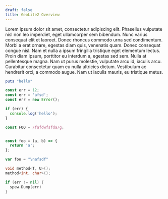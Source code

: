 ```yaml
---
draft: false
title: GeoLite2 Overview
---
```


Lorem ipsum dolor sit amet, consectetur adipiscing elit. Phasellus vulputate nisl non leo imperdiet, eget ullamcorper sem bibendum. Nunc varius consequat elit et laoreet. Donec rhoncus commodo urna sed condimentum. Morbi a erat ornare, egestas diam quis, venenatis quam. Donec consequat congue nisl. Nam et nulla a ipsum fringilla tristique eget elementum lectus. Proin diam ipsum, porttitor eu interdum a, egestas sed sem. Nulla at pellentesque magna. Nam ut purus molestie, vulputate arcu id, iaculis arcu. Curabitur consectetur quam eu nulla ultricies dictum. Vestibulum ac hendrerit orci, a commodo augue. Nam ut iaculis mauris, eu tristique metus.

<CodeSet>

```ruby
puts "hello"
```

```javascript
const err = 12;
const err = 'afsd';
const err = new Error();

if (err) {
  console.log('hello');
}

const FOO = /fafdwfsfda/g;


const foo = (a, b) => {
  return 'a';
};

var foo = "\nafsdf"
```

```csharp
void method<T, U>();
method<int, char>();
```

```go
if (err != nil) {
  spew.Dump(err)
}
```

</CodeSet>

